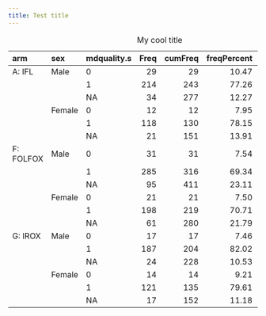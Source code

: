 ```yaml
---
title: Test title
---
```






Table: My cool title

|arm       |sex    |mdquality.s | Freq| cumFreq| freqPercent| cumPercent|
|:---------|:------|:-----------|----:|-------:|-----------:|----------:|
|A: IFL    |Male   |0           |   29|      29|       10.47|      10.47|
|          |       |1           |  214|     243|       77.26|      87.73|
|          |       |NA          |   34|     277|       12.27|     100.00|
|          |Female |0           |   12|      12|        7.95|       7.95|
|          |       |1           |  118|     130|       78.15|      86.09|
|          |       |NA          |   21|     151|       13.91|     100.00|
|F: FOLFOX |Male   |0           |   31|      31|        7.54|       7.54|
|          |       |1           |  285|     316|       69.34|      76.89|
|          |       |NA          |   95|     411|       23.11|     100.00|
|          |Female |0           |   21|      21|        7.50|       7.50|
|          |       |1           |  198|     219|       70.71|      78.21|
|          |       |NA          |   61|     280|       21.79|     100.00|
|G: IROX   |Male   |0           |   17|      17|        7.46|       7.46|
|          |       |1           |  187|     204|       82.02|      89.47|
|          |       |NA          |   24|     228|       10.53|     100.00|
|          |Female |0           |   14|      14|        9.21|       9.21|
|          |       |1           |  121|     135|       79.61|      88.82|
|          |       |NA          |   17|     152|       11.18|     100.00|




